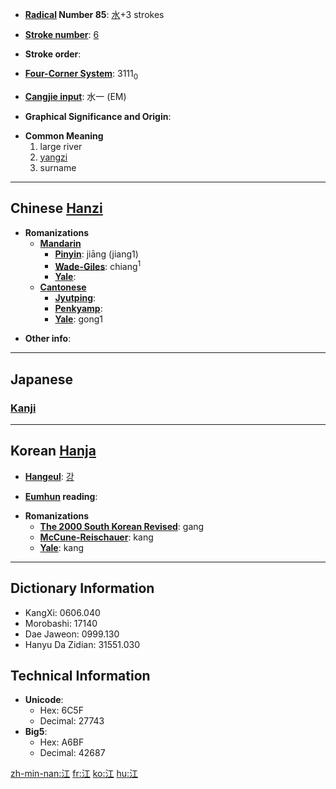 * '''[[Wiktionary:Chinese radical index| Radical]] Number 85''': [[Wiktionary:Chinese radical index 水|水]]+3 strokes

* '''[[Wiktionary:Chinese total strokes index|Stroke number]]''': [[Wiktionary:Chinese total strokes index 6|6]]

* '''Stroke order''': 

* '''[[Wiktionary:Chinese four corner index|Four-Corner System]]''': 3111<sub>0</sub>

* '''[[Wiktionary:Chinese Cangjie index|Cangjie input]]''': 水一 (EM)

* '''Graphical Significance and Origin''': 

* '''Common Meaning'''
*#large river
*# [[yangzi]]
*# surname

----

== Chinese [[Hanzi]] ==

* '''Romanizations'''
** '''[[Mandarin]]'''
*** '''[[Pinyin]]''': jiāng (jiang1)
*** '''[[Wade-Giles]]''': chiang<sup>1</sup>
*** '''[[Yale]]''': 
** '''[[Cantonese]]'''
*** '''[[Jyutping]]''':
*** '''[[Penkyamp]]''': 
*** '''[[Yale]]''': gong1

* '''Other info''': 

----

==Japanese==
===[[Kanji]]===
{{kanji|on readings=[[こう]] (''kō'')|kun readings=[[え]] (''e'')}}

----

== Korean [[Hanja]] ==

* '''[[Hangeul]]''': [[강]]

* '''[[Eumhun]] reading''': 

* '''Romanizations'''
** '''[[The 2000 South Korean Revised Romanization|The 2000 South Korean Revised]]''': gang
** '''[[McCune-Reischauer]]''': kang
** '''[[Yale]]''': kang

----

== Dictionary Information ==

* KangXi: 0606.040
* Morobashi: 17140
* Dae Jaweon: 0999.130
* Hanyu Da Zidian: 31551.030

== Technical Information ==

* '''Unicode''':
** Hex: 6C5F
** Decimal: 27743
* '''Big5''':
** Hex: A6BF
** Decimal: 42687

[[zh-min-nan:江]]
[[fr:江]]
[[ko:江]]
[[hu:江]]